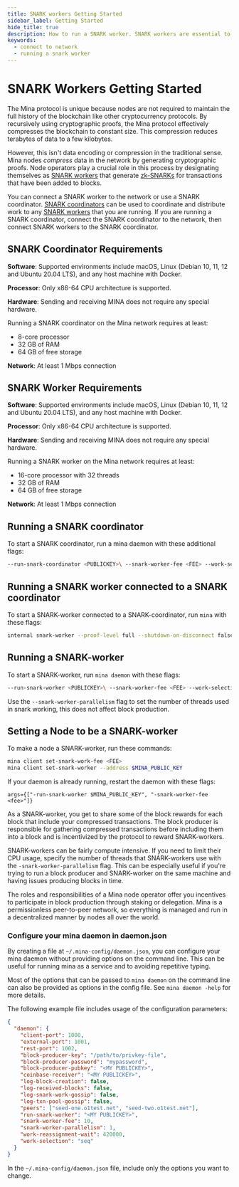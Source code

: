 ```yaml
---
title: SNARK workers Getting Started
sidebar_label: Getting Started
hide_title: true
description: How to run a SNARK worker. SNARK workers are essential to keep the network producing transactions in blocks. 
keywords:
  - connect to network
  - running a snark worker
---
```


# SNARK Workers Getting Started 

The Mina protocol is unique because nodes are not required to maintain the full history of the blockchain like other cryptocurrency protocols. By recursively using cryptographic proofs, the Mina protocol effectively compresses the blockchain to constant size. This compression reduces terabytes of data to a few kilobytes.

However, this isn't data encoding or compression in the traditional sense. Mina nodes _compress_ data in the network by generating cryptographic proofs. Node operators play a crucial role in this process by designating themselves as [SNARK workers](/glossary#snark-worker) that generate [zk-SNARKs](/glossary#zk-snark) for transactions that have been added to blocks. 

You can connect a SNARK worker to the network or use a SNARK coordinator. [SNARK coordinators](/glossary#snark-coordinator) can be used to coordinate and distribute work to any [SNARK workers](/glossary#snark-worker) that you are running. If you are running a SNARK coordinator, connect the SNARK coordinator to the network, then connect SNARK workers to the SNARK coordinator.


## SNARK Coordinator Requirements

**Software**: Supported environments include macOS, Linux (Debian 10, 11, 12 and Ubuntu 20.04 LTS), and any host machine with Docker. 

**Processor**: Only x86-64 CPU architecture is supported.

**Hardware**: Sending and receiving MINA does not require any special hardware. 

Running a SNARK coordinator on the Mina network requires at least:

- 8-core processor
- 32 GB of RAM
- 64 GB of free storage

**Network**: At least 1 Mbps connection

## SNARK Worker Requirements

**Software**: Supported environments include macOS, Linux (Debian 10, 11, 12 and Ubuntu 20.04 LTS), and any host machine with Docker. 

**Processor**: Only x86-64 CPU architecture is supported.

**Hardware**: Sending and receiving MINA does not require any special hardware. 

Running a SNARK worker on the Mina network requires at least:

- 16-core processor with 32 threads
- 32 GB of RAM
- 64 GB of free storage

**Network**: At least 1 Mbps connection

## Running a SNARK coordinator

To start a SNARK coordinator, run a mina daemon with these additional flags:

```sh
--run-snark-coordinator <PUBLICKEY>\ --snark-worker-fee <FEE> --work-selection seq
```

## Running a SNARK worker connected to a SNARK coordinator

To start a SNARK-worker connected to a SNARK-coordinator, run `mina` with these flags:

```sh
internal snark-worker --proof-level full --shutdown-on-disconnect false --daemon-address <snark coordinator IP and port - IP:port>
```

## Running a SNARK-worker

To start a SNARK-worker, run `mina daemon` with these flags:

```sh
--run-snark-worker <PUBLICKEY>\ --snark-worker-fee <FEE> --work-selection <seq|rand>
```

Use the `--snark-worker-parallelism` flag to set the number of threads used in snark working, this does not affect block production.

## Setting a Node to be a SNARK-worker 

To make a node a SNARK-worker, run these commands:

```sh
mina client set-snark-work-fee <FEE>
mina client set-snark-worker --address $MINA_PUBLIC_KEY

```

If your daemon is already running, restart the daemon with these flags:

```
args={["-run-snark-worker $MINA_PUBLIC_KEY", "-snark-worker-fee <fee>"]}
```

As a SNARK-worker, you get to share some of the block rewards for each block that include your compressed transactions. The block producer is responsible for gathering compressed transactions before including them into a block and is incentivized by the protocol to reward SNARK-workers.

SNARK-workers can be fairly compute intensive. If you need to limit their CPU usage, specify the number of threads that SNARK-workers use with the `-snark-worker-parallelism` flag. This can be especially useful if you're trying to run a block producer and SNARK-worker on the same machine and having issues producing blocks in time.

The roles and responsibilities of a Mina node operator offer you incentives to participate in block production through staking or delegation. Mina is a permissionless peer-to-peer network, so everything is managed and run in a decentralized manner by nodes all over the world. 

### Configure your mina daemon in daemon.json

By creating a file at `~/.mina-config/daemon.json`, you can configure your mina daemon without providing options on the command line. This can be useful for running mina as a service and to avoiding repetitive typing.

Most of the options that can be passed to `mina daemon` on the command line can also be provided as options in the config file. See `mina daemon -help` for more details. 

The following example file includes usage of the configuration parameters:

```json
{
  "daemon": {
    "client-port": 1000,
    "external-port": 1001,
    "rest-port": 1002,
    "block-producer-key": "/path/to/privkey-file",
    "block-producer-password": "mypassword",
    "block-producer-pubkey": "<MY PUBLICKEY>",
    "coinbase-receiver": "<MY PUBLICKEY>",
    "log-block-creation": false,
    "log-received-blocks": false,
    "log-snark-work-gossip": false,
    "log-txn-pool-gossip": false,
    "peers": ["seed-one.o1test.net", "seed-two.o1test.net"],
    "run-snark-worker": "<MY PUBLICKEY>",
    "snark-worker-fee": 10,
    "snark-worker-parallelism": 1,
    "work-reassignment-wait": 420000,
    "work-selection": "seq"
  }
}
```

In the `~/.mina-config/daemon.json` file, include only the options you want to change.
